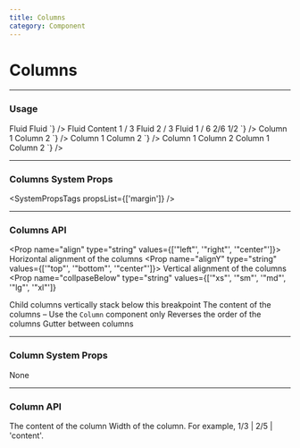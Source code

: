 ```yaml
---
title: Columns
category: Component
---
```



# Columns

---

### Usage

<LiveCode>
  <LiveCode.Content
    title="Fluid Columns"
    code={`
    <Columns>
      <Column>
        <Box p="200" bg="blue.200">Fluid</Box>
      </Column>
      <Column>
        <Box p="200" bg="blue.200">Fluid</Box>
      </Column>
    </Columns>
    `}
  />
  <LiveCode.Content
    title="Width of Columns"
    code={`
  <Stack>
    <Columns>
      <Column>
        <Box p="200" bg="blue.200">Fluid</Box>
      </Column>
      <Column width="content">
        <Box p="200" bg="blue.200">Content</Box>
      </Column>
    </Columns>
    <Columns>
      <Column width={1 / 3}>
        <Box p="200" bg="blue.200">1 / 3</Box>
      </Column>
      <Column>
        <Box p="200" bg="blue.200">Fluid</Box>
      </Column>
    </Columns>
    <Columns>
      <Column width={2 / 3}>
        <Box p="200" bg="blue.200">2 / 3</Box>
      </Column>
      <Column>
        <Box p="200" bg="blue.200">Fluid</Box>
      </Column>
    </Columns>
    <Columns>
      <Column width={1 / 6}>
        <Box p="200" bg="blue.200">1 / 6</Box>
      </Column>
      <Column width={2 / 6}>
        <Box p="200" bg="blue.200">2/6</Box>
      </Column>
      <Column width={1 / 2}>
        <Box p="200" bg="blue.200">1/2</Box>
      </Column>
    </Columns>
  </Stack>
    `}
  />
  <LiveCode.Content
    title="Reversed Columns"
    code={`
    <Columns space="200" reverse>
      <Column>
        <Box p="200" bg="blue.200">Column 1</Box>
      </Column>
      <Column>
        <Box p="200" bg="blue.200">Column 2</Box>
      </Column>
    </Columns>
    `}
  />
  <LiveCode.Content
    title="Collapsed Columns"
    code={`
    <Columns space="300" collapseBelow="lg">
      <Column>
        <Box p="200" bg="blue.200">Column 1</Box>
      </Column>
      <Column>
        <Box p="200" bg="blue.200">Column 2</Box>
      </Column>
    </Columns>
    `}
  />
  <LiveCode.Content
    title="Aligned Columns"
    code={`
    <>
    <Columns space="200" align={['center', null, 'right']} mb="200">
      <Column width={1/3}>
        <Box p="200" bg="blue.200">Column 1</Box>
      </Column>
      <Column width={1/3}>
        <Box p="200" bg="blue.200">Column 2</Box>
      </Column>
    </Columns>
    <Columns space="200" align={['left', null, 'center']}>
      <Column width={1/3}>
        <Box p="200" bg="blue.200">Column 1</Box>
      </Column>
      <Column width={1/3}>
        <Box p="200" bg="blue.200">Column 2</Box>
      </Column>
    </Columns>
    </>
    `}
  />
</LiveCode>

---

### Columns System Props

<SystemPropsTags propsList={['margin']} />

---

### Columns API

<Prop name="align" type="string" values={['"left"', '"right"', '"center"']}>
  Horizontal alignment of the columns
</Prop>
<Prop name="alignY" type="string" values={['"top"', '"bottom"', '"center"']}>
  Vertical alignment of the columns
</Prop>
<Prop
  name="collpaseBelow"
  type="string"
  values={['"xs"', '"sm"', '"md"', '"lg"', '"xl"']}
>
  Child columns vertically stack below this breakpoint
</Prop>
<Prop name="children" type="node">
  The content of the columns – Use the `Column` component only
</Prop>
<Prop name="reverse" type="bool">
  Reverses the order of the columns
</Prop>
<Prop name="space" type="string" defaultValue="500">
  Gutter between columns
</Prop>

---

### Column System Props

None

---

### Column API

<Prop name="children" type="node">
  The content of the column
</Prop>
<Prop name="width" type="number | 'content'">
  Width of the column. For example, 1/3 | 2/5 | 'content'.
</Prop>
